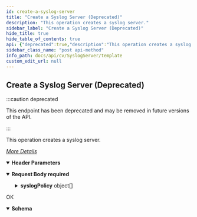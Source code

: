 ```yaml
---
id: create-a-syslog-server
title: "Create a Syslog Server (Deprecated)"
description: "This operation creates a syslog server."
sidebar_label: "Create a Syslog Server (Deprecated)"
hide_title: true
hide_table_of_contents: true
api: {"deprecated":true,"description":"This operation creates a syslog server.\n\n[_More Details_](https://documentation.commvault.com/11.24/essential/114183_create_syslog_server_rest_api_post.html)\n","operationId":"Create a Syslog Server","parameters":[{"description":"","in":"header","name":"Authtoken","required":true,"schema":{"example":"{{TOKEN}}","type":"string"}}],"requestBody":{"content":{"application/json":{"example":{"enabled":true,"hostname":"{{hostname}}","port":514,"syslogPolicy":[{"enabled":false,"name":"Alerts"},{"enabled":true,"name":"Audit"},{"enabled":false,"name":"Events"}]},"schema":{"allOf":[{"example":{"enabled":true,"hostname":"{{hostname}}","port":514,"syslogPolicy":[{"enabled":false,"name":"Alerts"},{"enabled":true,"name":"Audit"},{"enabled":false,"name":"Events"}]},"title":"CreateaSyslogServerRequest","properties":{"enabled":{"type":"boolean"},"hostname":{"type":"string"},"port":{"format":"int32","type":"integer"},"syslogPolicy":{"type":"array","items":{"example":{"enabled":false,"name":"Alerts"},"title":"SyslogPolicy","type":"object","properties":{"enabled":{"type":"boolean"},"name":{"type":"string"}}}}}}],"type":"object"}}},"description":"","required":true},"tags":["Syslog Server"],"responses":{"200":{"description":"OK","content":{"application/json":{"schema":{"type":"object","properties":{"errorMessage":{"type":"string"},"errorCode":{"type":"integer"}},"x-examples":{"Example 1":{"errorMessage":"","errorCode":0}}}}}}},"method":"post","path":"/Config","servers":[{"url":"http://{hostname}/webconsole/api","variables":{"hostname":{"default":"localhost","description":"Webconsole"}}}],"jsonRequestBodyExample":{"enabled":true,"hostname":"{{hostname}}","port":514,"syslogPolicy":[{"enabled":false,"name":"Alerts"},{"enabled":true,"name":"Audit"},{"enabled":false,"name":"Events"}]},"info":{"title":"Template","contact":{},"version":"1.0","description":"Template"},"postman":{"name":"Create a Syslog Server (Deprecated)","description":{"content":"This operation creates a syslog server.\n\n[_More Details_](https://documentation.commvault.com/11.24/essential/114183_create_syslog_server_rest_api_post.html)\n","type":"text/plain"},"url":{"path":["Config"],"host":["{{baseUrl}}"],"query":[],"variable":[]},"header":[{"disabled":false,"description":{"content":"(Required) ","type":"text/plain"},"key":"Authtoken","value":""},{"key":"Content-Type","value":"application/json"},{"key":"Accept","value":"application/json"}],"method":"POST","body":{"mode":"raw","raw":"\"\"","options":{"raw":{"language":"json"}}}}}
sidebar_class_name: "post api-method"
info_path: docs/api/cv/SyslogServer/template
custom_edit_url: null
---
```



## Create a Syslog Server (Deprecated)

:::caution deprecated

This endpoint has been deprecated and may be removed in future versions of the API.

:::

This operation creates a syslog server.

[_More Details_](https://documentation.commvault.com/11.24/essential/114183_create_syslog_server_rest_api_post.html)


<details style={{"marginBottom":"1rem"}} data-collapsed={false} open={true}><summary style={{}}><strong>Header Parameters</strong></summary><div><ul><ParamsItem className={"paramsItem"} param={{"description":"","in":"header","name":"Authtoken","required":true,"schema":{"example":"{{TOKEN}}","type":"string"}}}></ParamsItem></ul></div></details><MimeTabs><TabItem label={"application/json"} value={"application/json-schema"}><details style={{}} data-collapsed={false} open={true}><summary style={{"textAlign":"left"}}><strong>Request Body</strong><strong style={{"fontSize":"var(--ifm-code-font-size)","color":"var(--openapi-required)"}}> required</strong></summary><div style={{"textAlign":"left","marginLeft":"1rem"}}></div><ul style={{"marginLeft":"1rem"}}><SchemaItem collapsible={false} name={"enabled"} required={false} deprecated={undefined} schemaDescription={undefined} schemaName={"boolean"} qualifierMessage={undefined} defaultValue={undefined}></SchemaItem><SchemaItem collapsible={false} name={"hostname"} required={false} deprecated={undefined} schemaDescription={undefined} schemaName={"string"} qualifierMessage={undefined} defaultValue={undefined}></SchemaItem><SchemaItem collapsible={false} name={"port"} required={false} deprecated={undefined} schemaDescription={undefined} schemaName={"int32"} qualifierMessage={undefined} defaultValue={undefined}></SchemaItem><SchemaItem collapsible={true} className={"schemaItem"}><details style={{}}><summary style={{}}><strong>syslogPolicy</strong><span style={{"opacity":"0.6"}}> object[]</span></summary><div style={{"marginLeft":"1rem"}}><SchemaItem collapsible={false} name={"enabled"} required={false} deprecated={undefined} schemaDescription={undefined} schemaName={"boolean"} qualifierMessage={undefined} defaultValue={undefined}></SchemaItem><SchemaItem collapsible={false} name={"name"} required={false} deprecated={undefined} schemaDescription={undefined} schemaName={"string"} qualifierMessage={undefined} defaultValue={undefined}></SchemaItem></div></details></SchemaItem></ul></details></TabItem></MimeTabs><div><ApiTabs><TabItem label={"200"} value={"200"}><div>

OK

</div><div><MimeTabs schemaType={"response"}><TabItem label={"application/json"} value={"application/json"}><SchemaTabs><TabItem label={"Schema"} value={"Schema"}><details style={{}} data-collapsed={false} open={true}><summary style={{"textAlign":"left"}}><strong>Schema</strong></summary><div style={{"textAlign":"left","marginLeft":"1rem"}}></div><ul style={{"marginLeft":"1rem"}}><SchemaItem collapsible={false} name={"errorMessage"} required={false} deprecated={undefined} schemaDescription={undefined} schemaName={"string"} qualifierMessage={undefined} defaultValue={undefined}></SchemaItem><SchemaItem collapsible={false} name={"errorCode"} required={false} deprecated={undefined} schemaDescription={undefined} schemaName={"integer"} qualifierMessage={undefined} defaultValue={undefined}></SchemaItem></ul></details></TabItem><TabItem label={"Example (from schema)"} value={"Example (from schema)"}><ResponseSamples responseExample={"{\n  \"errorMessage\": \"string\",\n  \"errorCode\": 0\n}"} language={"json"}></ResponseSamples></TabItem></SchemaTabs></TabItem></MimeTabs></div></TabItem></ApiTabs></div>
      
